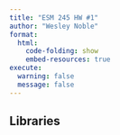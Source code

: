 ```yaml
---
title: "ESM 245 HW #1"
author: "Wesley Noble"
format: 
  html:
    code-folding: show
    embed-resources: true
execute:
  warning: false
  message: false
---
```


## Libraries
